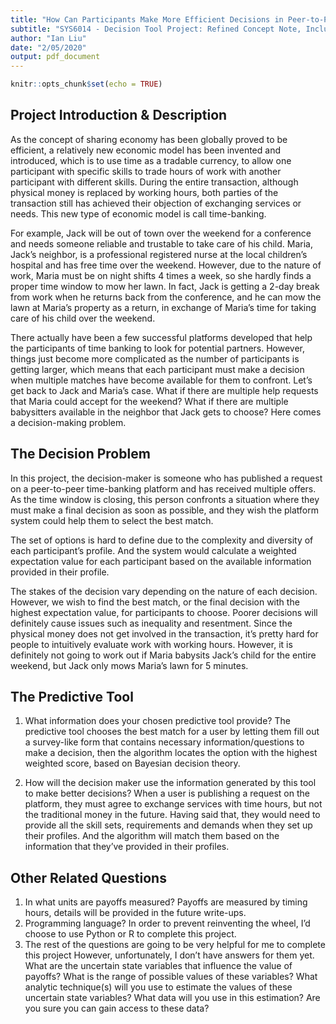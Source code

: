 ```yaml
---
title: "How Can Participants Make More Efficient Decisions in Peer-to-Peer Sharing Economy?"
subtitle: "SYS6014 - Decision Tool Project: Refined Concept Note, Includng Initial Formal Model"
author: "Ian Liu"
date: "2/05/2020"
output: pdf_document
---
```


```r
knitr::opts_chunk$set(echo = TRUE)
```

## Project Introduction & Description

As the concept of sharing economy has been globally proved to be efficient, a relatively new economic model has been invented and introduced, which is to use time as a tradable currency, to allow one participant with specific skills to trade hours of work with another participant with different skills. During the entire transaction, although physical money is replaced by working hours, both parties of the transaction still has achieved their objection of exchanging services or needs. This new type of economic model is call time-banking.

For example, Jack will be out of town over the weekend for a conference and needs someone reliable and trustable to take care of his child. Maria, Jack’s neighbor, is a professional registered nurse at the local children’s hospital and has free time over the weekend. However, due to the nature of work, Maria must be on night shifts 4 times a week, so she hardly finds a proper time window to mow her lawn. In fact, Jack is getting a 2-day break from work when he returns back from the conference, and he can mow the lawn at Maria’s property as a return, in exchange of Maria’s time for taking care of his child over the weekend. 

There actually have been a few successful platforms developed that help the participants of time banking to look for potential partners. However, things just become more complicated as the number of participants is getting larger, which means that each participant must make a decision when multiple matches have become available for them to confront. Let’s get back to Jack and Maria’s case. What if there are multiple help requests that Maria could accept for the weekend? What if there are multiple babysitters available in the neighbor that Jack gets to choose? Here comes a decision-making problem.

## The Decision Problem

In this project, the decision-maker is someone who has published a request on a peer-to-peer time-banking platform and has received multiple offers. As the time window is closing, this person confronts a situation where they must make a final decision as soon as possible, and they wish the platform system could help them to select the best match.

The set of options is hard to define due to the complexity and diversity of each participant's profile. And the system would calculate a weighted expectation value for each participant based on the available information provided in their profile.

The stakes of the decision vary depending on the nature of each decision. However, we wish to find the best match, or the final decision with the highest expectation value, for participants to choose. Poorer decisions will definitely cause issues such as inequality and resentment. Since the physical money does not get involved in the transaction, it's pretty hard for people to intuitively evaluate work with working hours. However, it is definitely not going to work out if Maria babysits Jack's child for the entire weekend, but Jack only mows Maria's lawn for 5 minutes.

## The Predictive Tool

1. What information does your chosen predictive tool provide?
\newline 
The predictive tool chooses the best match for a user by letting them fill out a survey-like form that contains necessary information/questions to make a decision, then the algorithm locates the option with the highest weighted score, based on Bayesian decision theory.
\newline 

2. How will the decision maker use the information generated by this tool to make better decisions?
\newline 
When a user is publishing a request on the platform, they must agree to exchange services with time hours, but not the traditional money in the future. Having said that, they would need to provide all the skill sets, requirements and demands when they set up their profiles. And the algorithm will match them based on the information that they've provided in their profiles.

## Other Related Questions

1. In what units are payoffs measured?
\newline
Payoffs are measured by timing hours, details will be provided in the future write-ups.
\newline 
2. Programming language?
\newline
In order to prevent reinventing the wheel, I'd choose to use Python or R to complete this project.
\newline
3. The rest of the questions are going to be very helpful for me to complete this project However, unfortunately, I don't have answers for them yet.
\newline
What are the uncertain state variables that influence the value of payoffs?
\newline
What is the range of possible values of these variables?
\newline	
What analytic technique(s) will you use to estimate the values of these uncertain state variables?
\newline
What data will you use in this estimation? Are you sure you can gain access to these data?